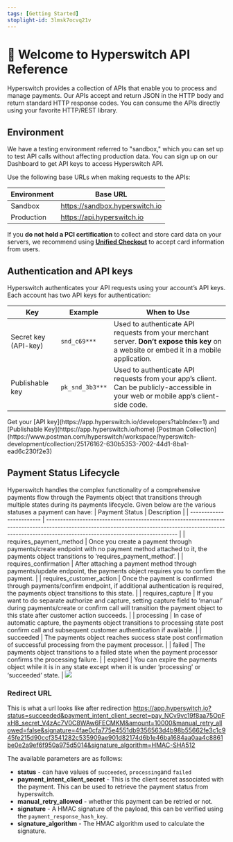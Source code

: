 ```yaml
---
tags: [Getting Started]
stoplight-id: 3lmsk7ocvq21v
---
```


# 👋 Welcome to Hyperswitch API Reference

Hyperswitch provides a collection of APIs that enable you to process and manage payments. Our APIs accept and return JSON in the HTTP body and return standard HTTP response codes. You can consume the APIs directly using your favorite HTTP/REST library.

## Environment

We have a testing environment referred to "sandbox," which you can set up to test API calls without affecting production data. You can sign up on our Dashboard to get API keys to access Hyperswitch API.

Use the following base URLs when making requests to the APIs:

| Environment | Base URL                       |
| ----------- | ------------------------------ |
| Sandbox     | https://sandbox.hyperswitch.io |
| Production  | https://api.hyperswitch.io     |

<Note> If you **do not hold a PCI certification** to collect and store card data on your servers, we recommend using [**Unified Checkout**](https://hyperswitch.io/docs/sdkIntegrations/unifiedCheckoutWeb/#unified-checkout) to accept card information from users. </Note>

## Authentication and API keys

Hyperswitch authenticates your API requests using your account’s API keys. Each account has two API keys for authentication:

| Key                  | Example         | When to Use                                                                                                                              |
| -------------------- | --------------- | ---------------------------------------------------------------------------------------------------------------------------------------- |
| Secret key (API-key) | `snd_c69***`    | Used to authenticate API requests from your merchant server. **Don’t expose this key** on a website or embed it in a mobile application. |
| Publishable key      | `pk_snd_3b3***` | Used to authenticate API requests from your app’s client. Can be publicly-accessible in your web or mobile app’s client-side code.       |

<Check>
Get your [API key](https://app.hyperswitch.io/developers?tabIndex=1) and [Publishable Key](https://app.hyperswitch.io/home)
</Check>
<Check>
[Postman Collection](https://www.postman.com/hyperswitch/workspace/hyperswitch-development/collection/25176162-630b5353-7002-44d1-8ba1-ead6c230f2e3)
</Check>

## Payment Status Lifecycle
Hyperswitch handles the complex functionality of a comprehensive payments flow through the Payments object that transitions through multiple states during its payments lifecycle. Given below are the various statuses a payment can have:
| Payment Status           | Description                                                                                                                                                                                                 |
| ------------------------ | ----------------------------------------------------------------------------------------------------------------------------------------------------------------------------------------------------------- |
| requires_payment_method  | Once you create a payment through payments/create endpoint with no payment method attached to it, the payments object transitions to ‘requires_payment_method’.                                             |
| requires_confirmation    | After attaching a payment method through payments/update endpoint, the payments object requires you to confirm the payment.                                                                                 |
| requires_customer_action | Once the payment is confirmed through payments/confirm endpoint, if additional authentication is required, the payments object transitions to this state.                                                   |
| requires_capture         | If you want to do separate authorize and capture, setting capture field to ‘manual’ during payments/create or confirm call will transition the payment object to this state after customer action succeeds. |
| processing               | In case of automatic capture, the payments object transitions to processing state post confirm call and subsequent customer authentication if available.                                                    |
| succeeded                | The payments object reaches success state post confirmation of successful processing from the payment processor.                                                                                            |
| failed                   | The payments object transitions to a failed state when the payment processor confirms the processing failure.                                                                                               |
| expired                  | You can expire the payments object while it is in any state except when it is under ‘processing’ or ‘succeeded’ state.                                                                                      |
  <img src="assets/images/image.png" />

### Redirect URL
This is what a url looks like after redirection
  https://app.hyperswitch.io?status=succeeded&payment_intent_client_secret=pay_NCv9vc19f8aa75OpFxH8_secret_V4zAc7V0C8WAw6FECMKM&amount=10000&manual_retry_allowed=false&signature=4fae0cfa775e4551db9356563d4b98b55662fe3c1c945fe215d90ccf3541282c535909ae901d82174d6b1e46ba1684aa0aa4c8861be0e2a9ef6f950a975d5014&signature_algorithm=HMAC-SHA512

The available parameters are as follows:

- **status** - can have values of `succeeded`, `processing`and `failed`
- **payment_intent_client_secret** - This is the client secret associated with the payment. This can be used to retrieve the payment status from hyperswitch.
- **manual_retry_allowed** - whether this payment can be retried or not.
- **signature** - A HMAC signature of the payload, this can be verified using the `payment_response_hash_key`.
- **signature_algorithm** - The HMAC algorithm used to calculate the signature.
